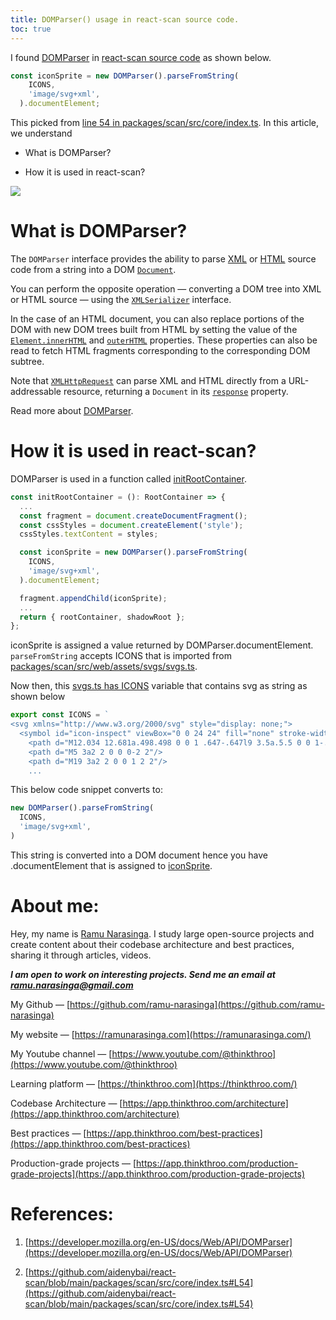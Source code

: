 ```yaml
---
title: DOMParser() usage in react-scan source code.
toc: true
---
```


I found [DOMParser](https://developer.mozilla.org/en-US/docs/Web/API/DOMParser) in [react-scan source code](https://github.com/aidenybai/react-scan/blob/main/packages/scan/src/core/index.ts#L54) as shown below.

```javascript
const iconSprite = new DOMParser().parseFromString(
    ICONS,
    'image/svg+xml',
  ).documentElement;
```

This picked from [line 54 in packages/scan/src/core/index.ts](https://github.com/aidenybai/react-scan/blob/main/packages/scan/src/core/index.ts#L54). In this article, we understand

* What is DOMParser?
    
* How it is used in react-scan?
    

![](https://miro.medium.com/v2/resize:fit:875/1*CGQtnCtVP4TWBVsX7q0pKw.png)

# **What is DOMParser?**

The `DOMParser` interface provides the ability to parse [XML](https://developer.mozilla.org/en-US/docs/Glossary/XML) or [HTML](https://developer.mozilla.org/en-US/docs/Glossary/HTML) source code from a string into a DOM [`Document`](https://developer.mozilla.org/en-US/docs/Web/API/Document).

You can perform the opposite operation — converting a DOM tree into XML or HTML source — using the [`XMLSerializer`](https://developer.mozilla.org/en-US/docs/Web/API/XMLSerializer) interface.

In the case of an HTML document, you can also replace portions of the DOM with new DOM trees built from HTML by setting the value of the [`Element.innerHTML`](https://developer.mozilla.org/en-US/docs/Web/API/Element/innerHTML) and [`outerHTML`](https://developer.mozilla.org/en-US/docs/Web/API/Element/outerHTML) properties. These properties can also be read to fetch HTML fragments corresponding to the corresponding DOM subtree.

Note that [`XMLHttpRequest`](https://developer.mozilla.org/en-US/docs/Web/API/XMLHttpRequest) can parse XML and HTML directly from a URL-addressable resource, returning a `Document` in its [`response`](https://developer.mozilla.org/en-US/docs/Web/API/XMLHttpRequest/response) property.

Read more about [DOMParser](https://developer.mozilla.org/en-US/docs/Web/API/DOMParser).

# **How it is used in react-scan?**

DOMParser is used in a function called [initRootContainer](https://github.com/aidenybai/react-scan/blob/main/packages/scan/src/core/index.ts#L39).

```javascript
const initRootContainer = (): RootContainer => {
  ...
  const fragment = document.createDocumentFragment();
  const cssStyles = document.createElement('style');
  cssStyles.textContent = styles;

  const iconSprite = new DOMParser().parseFromString(
    ICONS,
    'image/svg+xml',
  ).documentElement;

  fragment.appendChild(iconSprite);
  ...
  return { rootContainer, shadowRoot };
};
```

iconSprite is assigned a value returned by DOMParser.documentElement. `parseFromString` accepts ICONS that is imported from [packages/scan/src/web/assets/svgs/svgs.ts](https://github.com/aidenybai/react-scan/blob/main/packages/scan/src/web/assets/svgs/svgs.ts).

Now then, this [svgs.ts has ICONS](https://github.com/aidenybai/react-scan/blob/main/packages/scan/src/web/assets/svgs/svgs.ts) variable that contains svg as string as shown below

```javascript
export const ICONS = `
<svg xmlns="http://www.w3.org/2000/svg" style="display: none;">
  <symbol id="icon-inspect" viewBox="0 0 24 24" fill="none" stroke-width="2" stroke-linecap="round" stroke-linejoin="round">
    <path d="M12.034 12.681a.498.498 0 0 1 .647-.647l9 3.5a.5.5 0 0 1-.033.943l-3.444 1.068a1 1 0 0 0-.66.66l-1.067 3.443a.5.5 0 0 1-.943.033z"/>
    <path d="M5 3a2 2 0 0 0-2 2"/>
    <path d="M19 3a2 2 0 0 1 2 2"/>
    ...
```

This below code snippet converts to:

```javascript
new DOMParser().parseFromString(
  ICONS,
  'image/svg+xml',
)
```

This string is converted into a DOM document hence you have .documentElement that is assigned to [iconSprite](https://github.com/aidenybai/react-scan/blob/main/packages/scan/src/core/index.ts#L54).

# **About me:**

Hey, my name is [Ramu Narasinga](https://ramunarasinga.com/). I study large open-source projects and create content about their codebase architecture and best practices, sharing it through articles, videos.

***I am open to work on interesting projects. Send me an email at ramu.narasinga@gmail.com***

My Github — [https://github.com/ramu-narasinga](https://github.com/ramu-narasinga)

My website — [https://ramunarasinga.com](https://ramunarasinga.com/)

My Youtube channel — [https://www.youtube.com/@thinkthroo](https://www.youtube.com/@thinkthroo)

Learning platform — [https://thinkthroo.com](https://thinkthroo.com/)

Codebase Architecture — [https://app.thinkthroo.com/architecture](https://app.thinkthroo.com/architecture)

Best practices — [https://app.thinkthroo.com/best-practices](https://app.thinkthroo.com/best-practices)

Production-grade projects — [https://app.thinkthroo.com/production-grade-projects](https://app.thinkthroo.com/production-grade-projects)

# **References:**

1. [https://developer.mozilla.org/en-US/docs/Web/API/DOMParser](https://developer.mozilla.org/en-US/docs/Web/API/DOMParser)
    
2. [https://github.com/aidenybai/react-scan/blob/main/packages/scan/src/core/index.ts#L54](https://github.com/aidenybai/react-scan/blob/main/packages/scan/src/core/index.ts#L54)
